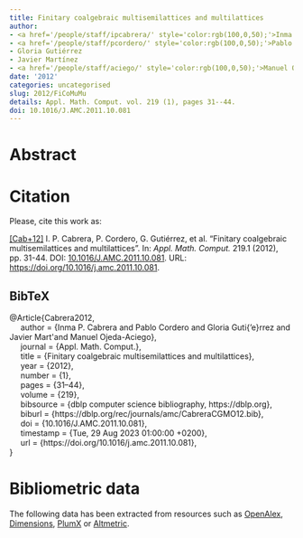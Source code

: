 ```yaml
---
title: Finitary coalgebraic multisemilattices and multilattices
author:
- <a href='/people/staff/ipcabrera/' style='color:rgb(100,0,50);'>Inma P. Cabrera</a>
- <a href='/people/staff/pcordero/' style='color:rgb(100,0,50);'>Pablo Cordero</a>
- Gloria Gutiérrez
- Javier Martínez
- <a href='/people/staff/aciego/' style='color:rgb(100,0,50);'>Manuel Ojeda-Aciego</a>
date: '2012'
categories: uncategorised
slug: 2012/FiCoMuMu
details: Appl. Math. Comput. vol. 219 (1), pages 31--44.
doi: 10.1016/J.AMC.2011.10.081
---
```




# Abstract










# Citation
Please, cite this work as:


<a name=bib-Cabrera2012></a>[[Cab+12]](#cite-Cabrera2012) I. P. Cabrera, P. Cordero, G. Gutiérrez, et al. “Finitary coalgebraic multisemilattices and multilattices”. In: _Appl. Math. Comput._ 219.1 (2012), pp. 31-44. DOI: [10.1016/J.AMC.2011.10.081](https://doi.org/10.1016%2FJ.AMC.2011.10.081). URL: [https://doi.org/10.1016/j.amc.2011.10.081](https://doi.org/10.1016/j.amc.2011.10.081).

::: {.callout-note appearance="minimal" collapse=true}

## BibTeX

@Article{Cabrera2012,<br>&nbsp;&nbsp;&nbsp;&nbsp;  author = {Inma P. Cabrera and Pablo Cordero and Gloria Guti{\a'e}rrez and Javier Mart\'\inez and Manuel Ojeda-Aciego},<br>&nbsp;&nbsp;&nbsp;&nbsp;  journal = {Appl. Math. Comput.},<br>&nbsp;&nbsp;&nbsp;&nbsp;  title = {Finitary coalgebraic multisemilattices and multilattices},<br>&nbsp;&nbsp;&nbsp;&nbsp;  year = {2012},<br>&nbsp;&nbsp;&nbsp;&nbsp;  number = {1},<br>&nbsp;&nbsp;&nbsp;&nbsp;  pages = {31--44},<br>&nbsp;&nbsp;&nbsp;&nbsp;  volume = {219},<br>&nbsp;&nbsp;&nbsp;&nbsp;  bibsource = {dblp computer science bibliography, https://dblp.org},<br>&nbsp;&nbsp;&nbsp;&nbsp;  biburl = {https://dblp.org/rec/journals/amc/CabreraCGMO12.bib},<br>&nbsp;&nbsp;&nbsp;&nbsp;  doi = {10.1016/J.AMC.2011.10.081},<br>&nbsp;&nbsp;&nbsp;&nbsp;  timestamp = {Tue, 29 Aug 2023 01:00:00 +0200},<br>&nbsp;&nbsp;&nbsp;&nbsp;  url = {https://doi.org/10.1016/j.amc.2011.10.081},<br>}

:::



# Bibliometric data


The following data has been extracted from resources such as [OpenAlex](https://openalex.org/), [Dimensions](https://app.dimensions.ai/), [PlumX](https://www.elsevier.com/insights/metrics/plumx) or [Altmetric](https://www.altmetric.com/).

<div style="display: flex; justify-content: center; align-items: center; height: 100%;">
<span class="__dimensions_badge_embed__" data-doi="10.1016/J.AMC.2011.10.081" data-legend="always"></span></div><script async src="https://badge.dimensions.ai/badge.js" charset="utf-8"></script>

<div style="display: flex; justify-content: center; align-items: center; height: 100%;">
<a href="https://plu.mx/plum/a/?doi=10.1016/J.AMC.2011.10.081" class="plumx-details" data-site="plum" data-hide-when-empty="true">Finitary coalgebraic multisemilattices and multilattices</a></div>

<div style="display: flex; justify-content: center; align-items: center; height: 100%;">
<script type="text/javascript" src="https://d1bxh8uas1mnw7.cloudfront.net/assets/embed.js"></script><div data-badge-type="medium-donut" class="altmetric-embed" data-badge-details="right" data-doi="10.1016/J.AMC.2011.10.081"></div></div>


## Cites

The following graph plots the number of cites received by this work from its publication, on a yearly basis.

```r
#| echo: false
#| results: asis
#| warning: false
#| message: false
source(here::here('scripts', 'manage_publications.R'))
df <- readRDS('citation_history.rds')
plot_citation_history(df)
```



## Papers citing this work

The following is a non-exhaustive list of papers that cite this work:


<a name=bib-Awouafack_20221></a>[[1]](#cite-Awouafack_20221) D. C. Awouafack and E. Fouotsa. “The Properties of Maximal Filters in Multilattices”. In: _Journal of Mathematics_ 2022.1 (Jan. 2022). Ed. by F. Mynard. ISSN: 2314-4785. DOI: [10.1155/2022/9714656](https://doi.org/10.1155%2F2022%2F9714656). URL: [http://dx.doi.org/10.1155/2022/9714656](http://dx.doi.org/10.1155/2022/9714656).

<a name=bib-Awouafack_2022></a>[[2]](#cite-Awouafack_2022) D. C. Awouafack, B. B. Koguep Njionou, and C. Lélé. “The Prime Filter Theorem for Multilattices”. In: _International Journal of Mathematics and Mathematical Sciences_ 2022 (Apr. 2022). Ed. by F. Mynard, p. 1–5. ISSN: 0161-1712. DOI: [10.1155/2022/8060503](https://doi.org/10.1155%2F2022%2F8060503). URL: [http://dx.doi.org/10.1155/2022/8060503](http://dx.doi.org/10.1155/2022/8060503).

<a name=bib-Cabrera_2014></a>[[3]](#cite-Cabrera_2014) I. Cabrera, P. Cordero, G. Gutiérrez, et al. “On residuation in multilattices: Filters, congruences, and homomorphisms”. In: _Fuzzy Sets and Systems_ 234 (Jan. 2014), p. 1–21. ISSN: 0165-0114. DOI: [10.1016/j.fss.2013.04.002](https://doi.org/10.1016%2Fj.fss.2013.04.002). URL: [http://dx.doi.org/10.1016/j.fss.2013.04.002](http://dx.doi.org/10.1016/j.fss.2013.04.002).

<a name=bib-Garc_a_Pardo_2014></a>[[4]](#cite-Garc_a_Pardo_2014) F. García-Pardo, I. Cabrera, P. Cordero, et al. “On the definition of suitable orderings to generate adjunctions over an unstructured codomain”. In: _Information Sciences_ 286 (Dec. 2014), p. 173–187. ISSN: 0020-0255. DOI: [10.1016/j.ins.2014.07.006](https://doi.org/10.1016%2Fj.ins.2014.07.006). URL: [http://dx.doi.org/10.1016/j.ins.2014.07.006](http://dx.doi.org/10.1016/j.ins.2014.07.006).

<a name=bib-Kengne_2022></a>[[5]](#cite-Kengne_2022) P. C. Kengne, B. B. Koguep Njionou, D. C. Awouafack, et al. “<math xmlns="http://www.w3.org/1998/Math/MathML" id="M1"> <mi mathvariant="normal">ℒ</mi> </math>-Fuzzy Cosets of <math xmlns="http://www.w3.org/1998/Math/MathML" id="M2"> <mi mathvariant="normal">ℒ</mi> </math>-Fuzzy Filters of Residuated Multilattices”. In: _International Journal of Mathematics and Mathematical Sciences_ 2022 (Sep. 2022). Ed. by F. Mynard, p. 1–14. ISSN: 0161-1712. DOI: [10.1155/2022/6833943](https://doi.org/10.1155%2F2022%2F6833943). URL: [http://dx.doi.org/10.1155/2022/6833943](http://dx.doi.org/10.1155/2022/6833943).

<a name=bib-Nguepy_Dongmo_2024></a>[[6]](#cite-Nguepy_Dongmo_2024) G. Nguepy Dongmo, B. B. Koguep Njionou, L. Kwuida, et al. “Multilattice as the set of truth values for fuzzy rough sets”. In: _Journal of Applied Non-Classical Logics_ (Jul. 2024), p. 1–20. ISSN: 1958-5780. DOI: [10.1080/11663081.2024.2373016](https://doi.org/10.1080%2F11663081.2024.2373016). URL: [http://dx.doi.org/10.1080/11663081.2024.2373016](http://dx.doi.org/10.1080/11663081.2024.2373016).

